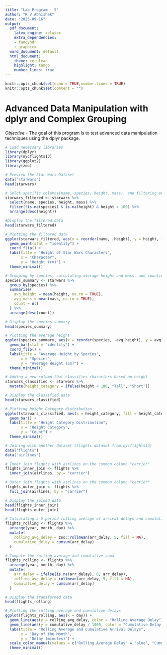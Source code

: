 ```yaml
---
title: "Lab Program - 5"
author: "R V Abhishek"
date: "2025-09-16"
output:
  pdf_document:
    latex_engine: xelatex
    extra_dependencies:
    - fancyhdr
    - graphicx
  word_document: default
  html_document:
    theme: cerulean
    highlight: tango
    number_lines: true
---
```


```r
knitr::opts_chunk$set(echo = TRUE,number.lines = TRUE)
knitr::opts_chunk$set(comment = "")
```
# Advanced Data Manipulation with dplyr and Complex Grouping

*Objective* - The goal of this program is to test advanced data manipulation techniques using the dplyr package.

```r
# Load necessary libraries
library(dplyr)
library(nycflights13)
library(ggplot2)
library(zoo)

# Preview the Star Wars Dataset
data("starwars")
head(starwars)

# Selct specific columns(name, species, height, mass), and filtering out the missing species and arranging by height in descending order
starwars_filtered <- starwars %>%
  select(name, species, height, mass) %>%
  filter(!is.na(species) & is.na(height) & height > 100) %>%
  arrange(desc(height))

#Display the filtered data
head(starwars_filtered)

# Plotting the filtered data
ggplot(starwars_filtered, aes(x = reorder(name, -height), y = height, fill = species)) +
  geom_point(stat = "identity") +
  coord_flip() +
  labs(title = "Height of Star Wars Characters",
       x = "Character",
       y = "Height (cm)") +
  theme_minimal()

# Grouping by species, calculating average height and mass, and counting observation
species_summary <- starwars %>%
  group_by(species) %>%
  summarise(
    avg_height = mean(height, na.rm = TRUE),
    avg_mass = mean(mass, na.rm = TRUE),
    count = n()
  ) %>%
  arrange(desc(count))

# Display the species summary
head(species_summary)

# Plotting the average height
ggplot(species_summary, aes(x = reorder(species, -avg_height), y = avg_height, fill = species)) +
  geom_bar(stat = "identity") +
  coord_flip() +
  labs(title = "Average Height by Species",
       x = "Species",
       y = "Average Height (cm)") +
  theme_minimal()

# Adding a new column that classifies characters based on height
starwars_classified <- starwars %>%
  mutate(height_category = ifelse(height < 180, "Tall", "Short"))

# Display the classified data
head(starwars_classified)

# Plotting height Category distribution
ggplot(starwars_classified, aes(x = height_category, fill = height_category)) +
  geom_bar() +
  labs(title = "Height Category Distribution",
       x = "Height Category",
       y = "Count") +
  theme_minimal()

# Joining with another dataset (flights dataset from nycflights13)
data("flights")
data("airlines")

# Inner join flights with airlines on the common column "carrier"
flights_inner_join <- flights %>%
  inner_join(airlines, by = "carrier")

# Outer join flights with airlines on the common column "carrier"
flights_outer_join <- flights %>%
  full_join(airlines, by = "carrier")

# Display the joined data
head(flights_inner_join)
head(flights_outer_join)

# Calculating a 5 period rolling average of arrival delays and cumulative sum
flights_rolling <- flights %>%
  arrange(year, month, day) %>%
  mutate(
    rolling_avg_delay = zoo::rollmean(arr_delay, 5, fill = NA),
    cumulative_delay = cumsum(arr_delay)
  )

# Compute the rolling average and cumulative suma
flights_rolling <- flights %>%
  arrange(year, month, day) %>%
  mutate(
    arr_delay = ifelse(is.na(arr_delay), 0, arr_delay),
    rolling_avg_delay = rollmean(arr_delay, 5, fill = NA),
    cumulative_delay = cumsum(arr_delay)
  )

# Display the transformed data
head(flights_rolling)

# Plotting the rolling average and cumulative delays
ggplot(flights_rolling, aes(x = day)) +
  geom_line(aes(y = rolling_avg_delay, color = "Rolling Average Delay")) +
  geom_line(aes(y = cumulative_delay / 1000, color = "Cumulative Delay (x1000)")) +
  labs(title = "Rolling Average and Cumulative Arrival Delays",
       x = "Day of the Month",
       y = "Delay (minutes)") +
  scale_color_manual(values = c("Rolling Average Delay" = "blue", "Cumulative Delay (x1000)" = "red")) +
  theme_minimal()
```

